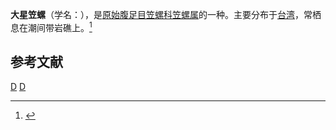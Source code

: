 {{Speciesbox
| taxon = Patella optima
| binomial_authority = (Pilsbry, 1907)
}}
'''大星笠螺'''（学名：''{{lang|la|Patella optima}}''），是[[原始腹足目|原始腹足目]][[笠螺科|笠螺科]][[笠螺属|笠螺属]]的一种。主要分布于[[台湾|台湾]]，常栖息在潮间带岩礁上。<ref>{{cite web|url=http://shell.sinica.edu.tw/chinese/shellbase_detail.php?science_no=3370|title=国际贝库：大星笠螺|publisher=台湾贝类资料库|accessdate=2009-08-11|archive-date=2016-03-04|archive-url=https://web.archive.org/web/20160304204924/http://shell.sinica.edu.tw/chinese/shellbase_detail.php?science_no=3370|dead-url=no}}</ref>

== 参考文献 ==
{{reflist}}
{{taxonbar}}
[[Category:_1907年描述的动物|D]]
[[Category:笠螺属|D]]